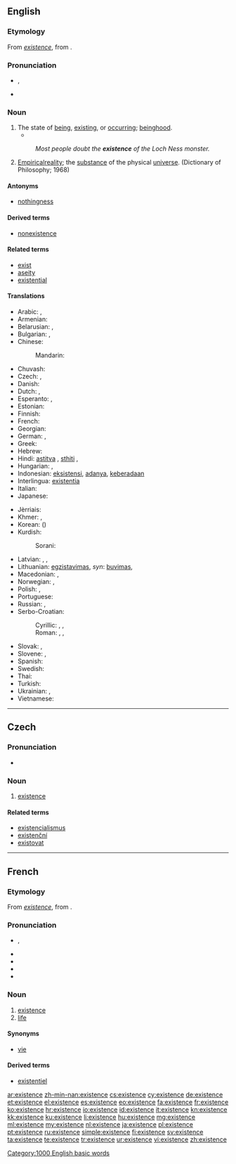 ==English==
{{wikipedia}}

===Etymology===
From {{etyl|fro|en}} ''[[#Old French|existence]]'', from {{etyl|LL|en}} {{term|existentia||existence|lang=la}}.

===Pronunciation===
* {{a|US}} {{IPA|/ɛɡ.ˈzɪ.stɛnts/|/ɪɡ.ˈzɪ.stɛnts/|lang=en}}, {{X-SAMPA|/Eg.'zI.stEnts/|/Ig.'zI.stEnts/|lang=en}}
* {{audio|en-us-existence.ogg|Audio (US, California)}}

===Noun===
{{en-noun|s|-}}

# The state of [[being]], [[exist]]ing, or [[occur]]ring; [[beinghood]].
#*{{quote-magazine|year=2012|month=March-April
|author={{w|Jeremy Bernstein}}
|title=A Palette of Particles
|volume=100|issue=2|page=146
|magazine={{w|American Scientist}}
|url=http://www.americanscientist.org/issues/feature/2012/2/a-palette-of-particles
|passage=The physics of elementary particles in the 20th century was distinguished by the observation of particles whose '''existence''' had been predicted by theorists sometimes decades earlier.}}
#: ''Most people doubt the '''existence''' of the Loch Ness monster.''
# [[empirical|Empirical]][[ reality]]; the [[substance]] of the physical [[universe]]. (Dictionary of Philosophy; 1968)

====Antonyms====
* [[nothingness]]

====Derived terms====
* [[nonexistence]]

====Related terms====
* [[exist]]
* [[aseity]]
* [[existential]]

====Translations====
{{trans-top|the state of being, existing, or occurring}}
* Arabic: {{t-|ar|كيان|m}},  {{t-|ar|دوم|m|tr=dawm}}
* Armenian: {{t-|hy|գոյություն|tr=goyut’yun}}
* Belarusian: {{t-|be|існаванне|n|tr=isnavánnje|sc=Cyrl}}, {{t-|be|быццё|n|tr=byccjó|sc=Cyrl}}
* Bulgarian: {{t-|bg|съществуване|n|tr=sǎštestvúvane}},  {{t+|bg|битие|n|tr=bitie}}
* Chinese:
*: Mandarin: {{t+|cmn|存在|tr=cúnzài|sc=Hani}}
* Chuvash: {{tø|cv|asd|tr=sasd|sc=Cyrl}}
* Czech: {{t+|cs|existence|f}}, {{t-|cs|bytí|n}}
* Danish: {{t-|da|eksistens}}
* Dutch: {{t+|nl|bestaan|n}}, {{t+|nl|voorkomen|n}}
* Esperanto: {{t-|eo|ekzistado}}, {{t-|eo|ekzisto}}
* Estonian: {{t-|et|olemasolu}}
* Finnish: {{t-|fi|olemassaolo}}
* French: {{t+|fr|existence|f}}
* Georgian: {{t-|ka|არსებობის|tr=arsebobis|sc=Geor}}
* German: {{t+|de|Existenz|f}}, {{t+|de|Sein|n}}
* Greek: {{t+|el|ύπαρξη|tr=íparksi}}
* Hebrew: {{t-|he|קיום|tr=kiyum}}
* Hindi: [[astitva]] {{n}}, [[sthiti]] {{n}},  {{t-|hi|अस्तित्व|tr=astitva}}
* Hungarian: {{t+|hu|lét}}, {{t+|hu|létezés}}
* Indonesian: [[eksistensi]], [[ada|adanya]], [[ada|keberadaan]]
* Interlingua: [[existentia]]
* Italian: {{t+|it|esistenza|f}}
* Japanese: {{t+|ja|存在|tr=そんざい, sonzaí}}
{{trans-mid}}
* Jèrriais: {{tø|roa-jer|beays|m}}
* Khmer: {{t-|km|ភាពគង់មាន|tr=peap kong mean|sc=Khmr}}, {{t+|km|អត្ថិភាព|sc=Khmr}}
* Korean: {{t+|ko|존재|tr=jonjae|sc=Hang}} ({{t+|ko|存在|sc=Hani}})
* Kurdish:
*: Sorani: {{ku-Arab|[[بوون]]}}
* Latvian: {{t-|lv|eksistence|f}}, {{t-|lv|pastāvēšana|f}}, {{t-|lv|esamība|f}}
* Lithuanian: [[egzistavimas]], ''syn'': [[buvimas]], {{t-|lt|egzistencija|f}}
* Macedonian: {{t-|mk|постоење|n|tr=postoenje|sc=Cyrl}}, {{t-|mk|битие|n|tr=bítie|sc=Cyrl}}
* Norwegian: {{t-|no|eksistens|m}},  {{t-|no|tilværelse|m}}
* Polish: {{t+|pl|egzystencja|f}}, {{t+|pl|istnienie|n}}
* Portuguese: {{t+|pt|existência|f}}
* Russian: {{t+|ru|существование|n|tr=suščestvovánije}}, {{t+|ru|бытие|n|tr=bytijé}} {{qualifier|philosophical, poetical}}
* Serbo-Croatian:
*: Cyrillic: {{t-|sh|постојање|n}}, {{t-|sh|битисање|n}}, {{t-|sh|егзистенција|f}}
*: Roman: {{t-|sh|postojanje|n}}, {{t-|sh|bitisanje|n}}, {{t-|sh|egzistencija|f}}
* Slovak: {{t-|sk|existencia|f}}, {{t-|sk|bytie|n}}
* Slovene: {{t-|sl|obstoj|m}}, {{t+|sl|bitje|n}}
* Spanish: {{t+|es|existencia|f}}
* Swedish: {{t+|sv|existens|c}}
* Thai: {{t-|th|ชีพ|tr=chêep}}
* Turkish: {{t+|tr|varlık}}
* Ukrainian: {{t+|uk|існування|n|tr=isnuvánnja|sc=Cyrl}}, {{t+|uk|буття|n|tr=buttjá|sc=Cyrl}}
* Vietnamese: {{t-|vi|sự tồn tại}}
{{trans-bottom}}

[[Category:1000 English basic words]]

----

==Czech==

===Pronunciation===
* {{audio|Cs-existence.ogg|Audio}}

===Noun===
{{cs-noun|g=f}}

# [[#English|existence]]

====Related terms====
* [[existencialismus]]
* [[existenční]]
* [[existovat]]

----

==French==

===Etymology===
From {{etyl|fro|fr}} ''[[#Old French|existence]]'', from {{etyl|LL|fr}} {{term|existentia||existence|lang=la}}.

===Pronunciation===
* {{IPA|/ɛɡ.zis.tɑ̃s/|lang=fr}}, {{X-SAMPA|/Eg.zis.tA~s/|lang=fr}}
* {{audio|Fr-existence.ogg|Audio (France, Paris)}}
* {{rhymes|ɑ̃s|lang=fr}}
* {{homophones|existences|lang=fr}}
* {{hyphenation|eg|zis|tence|lang=fr}}

===Noun===
{{fr-noun|f}}

# [[#Noun|existence]]
# [[life]]

====Synonyms====
* {{sense|life}} [[vie]]

====Derived terms====
* [[existentiel]]

[[ar:existence]]
[[zh-min-nan:existence]]
[[cs:existence]]
[[cy:existence]]
[[de:existence]]
[[et:existence]]
[[el:existence]]
[[es:existence]]
[[eo:existence]]
[[fa:existence]]
[[fr:existence]]
[[ko:existence]]
[[hr:existence]]
[[io:existence]]
[[id:existence]]
[[it:existence]]
[[kn:existence]]
[[kk:existence]]
[[ku:existence]]
[[li:existence]]
[[hu:existence]]
[[mg:existence]]
[[ml:existence]]
[[my:existence]]
[[nl:existence]]
[[ja:existence]]
[[pl:existence]]
[[pt:existence]]
[[ru:existence]]
[[simple:existence]]
[[fi:existence]]
[[sv:existence]]
[[ta:existence]]
[[te:existence]]
[[tr:existence]]
[[ur:existence]]
[[vi:existence]]
[[zh:existence]]